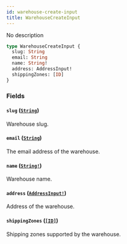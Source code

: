 ```yaml
---
id: warehouse-create-input
title: WarehouseCreateInput
---
```


No description

```graphql
type WarehouseCreateInput {
  slug: String
  email: String
  name: String!
  address: AddressInput!
  shippingZones: [ID]
}
```

### Fields

#### `slug` ([`String`](/developer/api-reference/scalars/string.mdx))

Warehouse slug.

#### `email` ([`String`](/developer/api-reference/scalars/string.mdx))

The email address of the warehouse.

#### `name` ([`String!`](/developer/api-reference/scalars/string.mdx))

Warehouse name.

#### `address` ([`AddressInput!`](/developer/api-reference/inputs/address-input.mdx))

Address of the warehouse.

#### `shippingZones` ([`[ID]`](/developer/api-reference/scalars/id.mdx))

Shipping zones supported by the warehouse.
